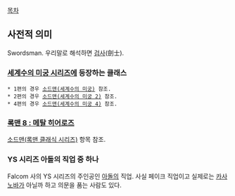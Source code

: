 [[목차]]

== 사전적 의미 ==
Swordsman. 우리말로 해석하면 [[검사]](劍士).

=== [[세계수의 미궁 시리즈]]에 등장하는 클래스 ===
 * 1편의 경우 [[소드맨(세계수의 미궁)]] 참조.
 * 2편의 경우 [[소드맨(세계수의 미궁 2)]] 참조.
 * 4편의 경우 [[소드맨(세계수의 미궁 4)]] 참조.
 
=== [[록맨 8 : 메탈 히어로즈]] ===
[[소드맨(록맨 클래식 시리즈)]] 항목 참조.

=== YS 시리즈 아돌의 직업 중 하나 ===
Falcom 사의 YS 시리즈의 주인공인 [[아돌]]의 직업. 사실 페이크 직업이고 실제로는 [[카사노바]]가 아닐까 하고 의문을 품는 사람도 있다.

